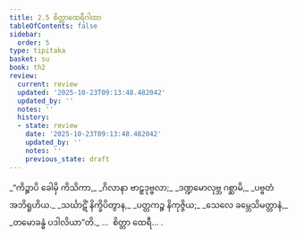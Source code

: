 ```yaml
---
title: 2.5 စိတ္တာထေရီဂါထာ
tableOfContents: false
sidebar:
  order: 5
type: tipitaka
basket: su
book: th2
review:
  current: review
  updated: '2025-10-23T09:13:48.482042'
  updated_by: ''
  notes: ''
  history:
  - state: review
    date: '2025-10-23T09:13:48.482042'
    updated_by: ''
    notes: ''
    previous_state: draft
---
```



<ReviewStatus review={frontmatter.review} showDetails={true} />

<HypothesisAnnotation frontmatter={frontmatter} />

<DynamicBreadcrumb />

<Division number="27" book="th2" e="ch" v="19" p="382">

<Paragraph number="51" type="verses" book="th2">
_“ကိဉ္စာပိ ခေါမှိ ကိသိကာ,_  
_ဂိလာနာ ဗာဠှဒုဗ္ဗလာ;_  
_ဒဏ္ဍမောလုဗ္ဘ ဂစ္ဆာမိ,_  
_ပဗ္ဗတံ အဘိရူဟိယ._  

</Paragraph>

</Division>
<Division number="28" book="th2" e="ch" v="19" p="382">

<Paragraph number="52" type="verses" book="th2">
_သင်္ဃာဋိံ နိက္ခိပိတွာန,_  
_ပတ္တကဉ္စ နိကုဇ္ဇိယ;_  
_သေလေ ခမ္ဘေသိမတ္တာနံ,_  
_တမောခန္ဓံ ပဒါလိယာ”တိ._  


</Paragraph>
</Division>

<Paragraph number="53" type="center" book="th2">
…  စိတ္တာ ထေရီ… .
</Paragraph>